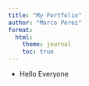 ```yaml
---
title: "My Portfolio"
author: "Marco Perez"
format:
  html:
    theme: journal
    toc: true
---
```


- Hello Everyone